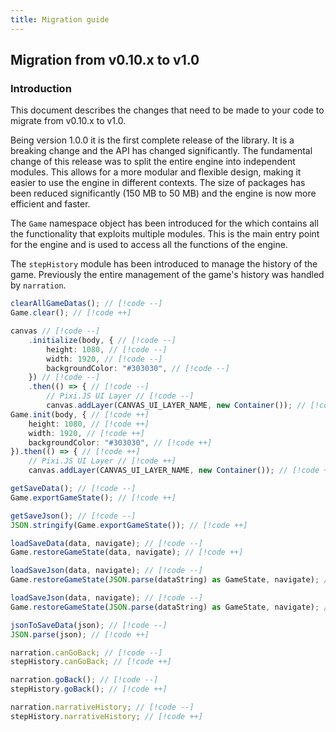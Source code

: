 ```yaml
---
title: Migration guide
---
```


## Migration from v0.10.x to v1.0

### Introduction

This document describes the changes that need to be made to your code to migrate from v0.10.x to v1.0.

Being version 1.0.0 it is the first complete release of the library. It is a breaking change and the API has changed significantly. The fundamental change of this release was to split the entire engine into independent modules. This allows for a more modular and flexible design, making it easier to use the engine in different contexts. The size of packages has been reduced significantly (150 MB to 50 MB) and the engine is now more efficient and faster.

The `Game` namespace object has been introduced for the which contains all the functionality that exploits multiple modules. This is the main entry point for the engine and is used to access all the functions of the engine.

The `stepHistory` module has been introduced to manage the history of the game. Previously the entire management of the game's history was handled by `narration`.

```ts
clearAllGameDatas(); // [!code --]
Game.clear(); // [!code ++]
```

```ts
canvas // [!code --]
    .initialize(body, { // [!code --]
        height: 1080, // [!code --]
        width: 1920, // [!code --]
        backgroundColor: "#303030", // [!code --]
    }) // [!code --]
    .then(() => { // [!code --]
        // Pixi.JS UI Layer // [!code --]
        canvas.addLayer(CANVAS_UI_LAYER_NAME, new Container()); // [!code --]
Game.init(body, { // [!code ++]
    height: 1080, // [!code ++]
    width: 1920, // [!code ++]
    backgroundColor: "#303030", // [!code ++]
}).then(() => { // [!code ++]
    // Pixi.JS UI Layer // [!code ++]
    canvas.addLayer(CANVAS_UI_LAYER_NAME, new Container()); // [!code ++]
```

```ts
getSaveData(); // [!code --]
Game.exportGameState(); // [!code ++]
```

```ts
getSaveJson(); // [!code --]
JSON.stringify(Game.exportGameState()); // [!code ++]
```

```ts
loadSaveData(data, navigate); // [!code --]
Game.restoreGameState(data, navigate); // [!code ++]
```

```ts
loadSaveJson(data, navigate); // [!code --]
Game.restoreGameState(JSON.parse(dataString) as GameState, navigate); // [!code ++]
```

```ts
loadSaveJson(data, navigate); // [!code --]
Game.restoreGameState(JSON.parse(dataString) as GameState, navigate); // [!code ++]
```

```ts
jsonToSaveData(json); // [!code --]
JSON.parse(json); // [!code ++]
```

```ts
narration.canGoBack; // [!code --]
stepHistory.canGoBack; // [!code ++]
```

```ts
narration.goBack(); // [!code --]
stepHistory.goBack(); // [!code ++]
```

```ts
narration.narrativeHistory; // [!code --]
stepHistory.narrativeHistory; // [!code ++]
```
